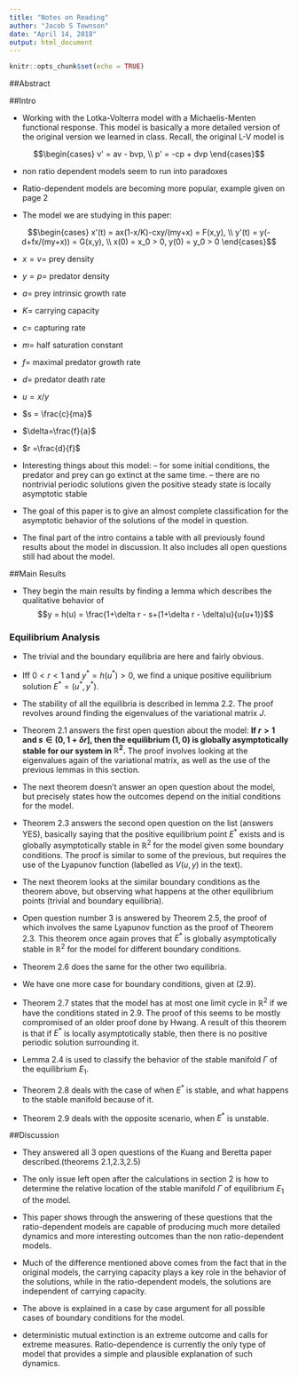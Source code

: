```yaml
---
title: "Notes on Reading"
author: "Jacob S Townson"
date: "April 14, 2018"
output: html_document
---
```


```r
knitr::opts_chunk$set(echo = TRUE)
```

##Abstract



##Intro

- Working with the Lotka-Volterra model with a Michaelis-Menten functional response. This model is basically a more detailed version of the original version we learned in class. Recall, the original L-V model is

$$\begin{cases}
v' = av - bvp, \\
p' = -cp + dvp
\end{cases}$$

- non ratio dependent models seem to run into paradoxes

- Ratio-dependent models are becoming more popular, example given on page 2

- The model we are studying in this paper:

$$\begin{cases}
x'(t) = ax(1-x/K)-cxy/(my+x) = F(x,y), \\
y'(t) = y(-d+fx/(my+x)) = G(x,y), \\
x(0) = x_0 > 0, y(0) = y_0 > 0
\end{cases}$$

- $x = v =$ prey density

- $y = p =$ predator density

- $a =$ prey intrinsic growth rate

- $K =$ carrying capacity

- $c =$ capturing rate

- $m =$ half saturation constant

- $f =$ maximal predator growth rate

- $d =$ predator death rate

- $u =x/y$

- $s = \frac{c}{ma}$

- $\delta=\frac{f}{a}$

- $r =\frac{d}{f}$

- Interesting things about this model:
-- for some initial conditions, the predator and prey can go extinct at the same time. 
-- there are no nontrivial periodic solutions given the positive steady state is locally asymptotic stable

- The goal of this paper is to give an almost complete classification for the asymptotic behavior of the solutions of the model in question.

- The final part of the intro contains a table with all previously found results about the model in discussion. It also includes all open questions still had about the model. 

##Main Results

- They begin the main results by finding a lemma which describes the qualitative behavior of 
$$y = h(u) = \frac{1+\delta r - s+(1+\delta r - \delta)u}{u(u+1)}$$

### Equilibrium Analysis

- The trivial and the boundary equilibria are here and fairly obvious. 

- Iff $0<r<1$ and $y^* = h(u^*) > 0$, we find a unique positive equilibrium solution $E^* = (u^*,y^*)$. 

- The stability of all the equilibria is described in lemma 2.2. The proof revolves around finding the eigenvalues of the variational matrix $J$.

- Theorem 2.1 answers the first open question about the model: **If $r>1$ and $s \in (0,1+\delta r]$, then the equilibrium $(1,0)$ is globally asymptotically stable for our system in $\mathbb{R}^2$.** The proof involves looking at the eigenvalues again of the variational matrix, as well as the use of the previous lemmas in this section.

- The next theorem doesn't answer an open question about the model, but precisely states how the outcomes depend on the initial conditions for the model. 

- Theorem 2.3 answers the second open question on the list (answers YES), basically saying that the positive equilibrium point $E^*$ exists and is globally asymptotically stable in $\mathbb{R}^2$ for the model given some boundary conditions. The proof is similar to some of the previous, but requires the use of the Lyapunov function (labelled as $V(u,y)$ in the text).

- The next theorem looks at the similar boundary conditions as the theorem above, but observing what happens at the other equilibrium points (trivial and boundary equilibria).

- Open question number 3 is answered by Theorem 2.5, the proof of which involves the same Lyapunov function as the proof of Theorem 2.3. This theorem once again proves that $E^*$ is globally asymptotically stable in $\mathbb{R}^2$ for the model for different boundary conditions. 

- Theorem 2.6 does the same for the other two equilibria.

- We have one more case for boundary conditions, given at (2.9). 

- Theorem 2.7 states that the model has at most one limit cycle in $\mathbb{R}^2$ if we have the conditions stated in 2.9. The proof of this seems to be mostly compromised of an older proof done by Hwang. A result of this theorem is that if $E^*$ is locally asymptotically stable, then there is no positive periodic solution surrounding it. 

- Lemma 2.4 is used to classify the behavior of the stable manifold $\Gamma$ of the equilibrium $E_1$. 

- Theorem 2.8 deals with the case of when $E^*$ is stable, and what happens to the stable manifold because of it. 

- Theorem 2.9 deals with the opposite scenario, when $E^*$ is unstable.

##Discussion

- They answered all 3 open questions of the Kuang and Beretta paper described.(theorems 2.1,2.3,2.5)

- The only issue left open after the calculations in section 2 is how to determine the relative location of the stable manifold $\Gamma$ of equilibrium $E_1$ of the model.

- This paper shows through the answering of these questions that the ratio-dependent models are capable of producing much more detailed dynamics and more interesting outcomes than the non ratio-dependent models.

- Much of the difference mentioned above comes from the fact that in the original models, the carrying capacity plays a key role in the behavior of the solutions, while in the ratio-dependent models, the solutions are independent of carrying capacity.

- The above is explained in a case by case argument for all possible cases of boundary conditions for the model.

- deterministic mutual extinction is an extreme outcome and calls for extreme measures. Ratio-dependence is currently the only type of model that provides a simple and plausible explanation of such dynamics. 
















